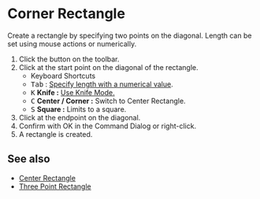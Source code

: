 
# Corner Rectangle

<Reference shortcut='' command='Corner Rectangle' button='Toolbar' />

Create a rectangle by specifying two points on the diagonal. Length can be set using mouse actions or numerically.

1. Click the button <ButtonIcon type="button-corner-rectangle" /> on the toolbar.
2. Click at the start point on the diagonal of the rectangle.
   - <Kst>Keyboard Shortcuts</Kst>
   - <kbd>Tab</kbd> : [Specify length with a numerical value](./sketching-essentials#specify-dimensions-numerically).
   - <kbd>K</kbd> **Knife :** [Use Knife Mode.](./sketching-essentials#use-knife-mode) 
   - <kbd>C</kbd> **Center / Corner :** Switch to Center Rectangle.
   - <kbd>S</kbd> **Square :** Limits to a square.
3. Click at the endpoint on the diagonal.
4. Confirm with OK in the Command Dialog or right-click.
5. A rectangle is created.

<VideoPlayer fileName="corner-rectangle"/>

## See also

- [Center Rectangle](./center-rectangle)
- [Three Point Rectangle](./three-point-rectangle)